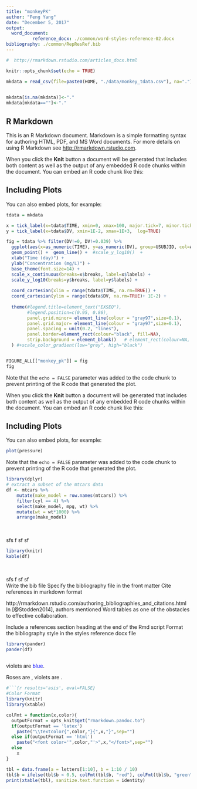 ---
title: "monkeyPK"
author: "Feng Yang"
date: "December 5, 2017"
output: 
  word_document:
          reference_docx: ./common/word-styles-reference-02.docx
bibliography: ./common/RepResRef.bib          
---


```{r setup, include=FALSE, message=FALSE}
#  http://rmarkdown.rstudio.com/articles_docx.html

knitr::opts_chunk$set(echo = TRUE)

mkdata = read_csv(file=paste0(HOME, "./data/monkey_tdata.csv"), na=".") 
                                 

mkdata[is.na(mkdata)]<-"."
mkdata[mkdata==""]<-"."

```

## R Markdown

This is an R Markdown document. Markdown is a simple formatting syntax for authoring HTML, PDF, and MS Word documents. For more details on using R Markdown see <http://rmarkdown.rstudio.com>.

When you click the **Knit** button a document will be generated that includes both content as well as the output of any embedded R code chunks within the document. You can embed an R code chunk like this:


## Including Plots

You can also embed plots, for example:

```{r mkdata, echo=FALSE}
 
tdata = mkdata

x = tick_label(x=tdata$TIME, xmin=0, xmax=100, major.tick=7, minor.tick=7, log=FALSE)
y = tick_label(x=tdata$DV, xmin=1E-2, xmax=1E+3,  log=TRUE) 

fig = tdata %>% filter(DV!=0, DV!=0.039) %>%
  ggplot(aes(x=as_numeric(TIME), y=as_numeric(DV), group=USUBJID, col=ARMA)) + 
  geom_point() +  geom_line() +  #scale_y_log10()  + 
  xlab("Time (day)") + 
  ylab("Concentration (mg/L)") + 
  base_theme(font.size=14) + 
  scale_x_continuous(breaks=x$breaks, label=x$labels) + 
  scale_y_log10(breaks=y$breaks, label=y$labels) + 
  
  coord_cartesian(xlim = range(tdata$TIME, na.rm=TRUE)) + 
  coord_cartesian(ylim = range(tdata$DV, na.rm=TRUE)+ 1E-2) + 
  
  theme(#legend.title=element_text("EXSEQ"), 
        #legend.position=c(0.95, 0.86), 
        panel.grid.minor= element_line(colour = "gray97",size=0.1),
        panel.grid.major= element_line(colour = "gray97",size=0.1),
        panel.spacing = unit(0.2, "lines"), 
        panel.border=element_rect(colour="black", fill=NA), 
        strip.background = element_blank()   # element_rect(colour=NA, fill=NA),
  ) #+scale_color_gradient(low="grey", high="black")


FIGURE_ALL[["monkey_pk"]] = fig
fig

```

Note that the `echo = FALSE` parameter was added to the code chunk to prevent printing of the R code that generated the plot.




When you click the **Knit** button a document will be generated that includes both content as well as the output of any embedded R code chunks within the document. You can embed an R code chunk like this:

 

## Including Plots

You can also embed plots, for example:

```{r pressure, echo=FALSE}
plot(pressure)
```

Note that the `echo = FALSE` parameter was added to the code chunk to prevent printing of the R code that generated the plot.

```{r df, message=FALSE, echo=FALSE}
library(dplyr)
# extract a subset of the mtcars data
df <- mtcars %>%
    mutate(make_model = row.names(mtcars)) %>%
    filter(cyl == 4) %>%    
    select(make_model, mpg, wt) %>%
    mutate(wt = wt*1000) %>%
    arrange(make_model) 
   

```    

<br>
sfs
f
sf
sf
<br>


```{r knitr-table, message=FALSE, echo=FALSE}
library(knitr)
kable(df) 
 

```

<br>
sfs
f
sf
sf
<br>
Write the bib file
Specify the bibliography file in the front matter
Cite references in markdown format

http://rmarkdown.rstudio.com/authoring_bibliographies_and_citations.html
In [@Stodden2014], authors mentioned Word tables as one of the
obstacles to effective collaboration.

Include a references section heading at the end of the Rmd script
Format the bibliography style in the styles reference docx file

```{r pander-table, message=FALSE, echo=FALSE}
library(pander)
pander(df)
 

```


violets are <span style="color:blue">blue</span>.

Roses are \textcolor{red}{red}, violets are \textcolor{blue}{blue}.


```{r eval=FALSE}

#```{r results='asis', eval=FALSE}
#Color Format
library(knitr)
library(xtable)

colFmt = function(x,color){
  outputFormat = opts_knit$get("rmarkdown.pandoc.to")
  if(outputFormat == 'latex')
    paste("\\textcolor{",color,"}{",x,"}",sep="")
  else if(outputFormat == 'html')
    paste("<font color='",color,"'>",x,"</font>",sep="")
  else
    x
}

tbl = data.frame(a = letters[1:10], b = 1:10 / 10)
tbl$b = ifelse(tbl$b < 0.5, colFmt(tbl$b, "red"), colFmt(tbl$b, "green"))
print(xtable(tbl), sanitize.text.function = identity)
```



